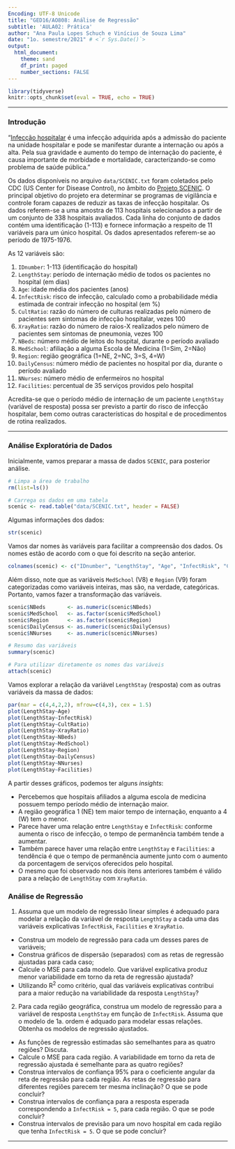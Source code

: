 ---
Encoding: UTF-8 Unicode
title: "GED16/AO808: Análise de Regressão"
subtitle: 'AULA02: Prática'
author: "Ana Paula Lopes Schuch e Vinícius de Souza Lima"
date: "1o. semestre/2021" # <`r Sys.Date()`>
output:
  html_document:
    theme: sand
    df_print: paged
    number_sections: FALSE  
---
```{r include = FALSE}
library(tidyverse)
knitr::opts_chunk$set(eval = TRUE, echo = TRUE)
```

----

### Introdução

"[Infecção hospitalar](https://www.prefeitura.sp.gov.br/cidade/secretarias/saude/vigilancia_em_saude/infeccao_hospitalar/index.php?p=6445) é uma infecção adquirida após a admissão do paciente na unidade hospitalar e pode se manifestar durante a internação ou após a alta. Pela sua gravidade e aumento do tempo de internação do paciente, é causa importante de morbidade e mortalidade, caracterizando-se como problema de saúde pública."

Os dados disponíveis no arquivo `data/SCENIC.txt` foram coletados pelo CDC (US Center for Disease Control), no âmbito do [Projeto SCENIC](https://doi.org/10.1093/oxfordjournals.aje.a112928). O principal objetivo do projeto era determinar se programas de vigilância e controle foram capazes de reduzir as taxas de infecção hospitalar. Os dados referem-se a uma amostra de 113 hospitais selecionados a partir de um conjunto de 338 hospitais avaliados. Cada linha do conjunto de dados contém uma identificação (1-113) e fornece informação a respeito de 11 variáveis para um único hospital. Os dados apresentados referem-se ao período de 1975-1976.

As 12 variáveis são:

1. `IDnumber`: 1-113 (identificação do hospital)    
2. `LengthStay`: período de internação médio de todos os pacientes no hospital (em dias)    
3. `Age`: idade média dos pacientes (anos)   
4. `InfectRisk`: risco de infecção, calculado como a probabilidade média estimada de contrair infecção no hospital (em %)   
5. `CultRatio`: razão do número de culturas realizadas pelo número de pacientes sem sintomas de infecção hospitalar, vezes 100  
6. `XrayRatio`: razão do número de raios-X realizados pelo número de pacientes sem sintomas de pneumonia, vezes 100  
7. `NBeds`: número médio de leitos do hospital, durante o período avaliado  
8. `MedSchool`: afiliação a alguma Escola de Medicina (1=Sim, 2=Não)  
9. `Region`: região geográfica (1=NE, 2=NC, 3=S, 4=W)  
10. `DailyCensus`: número médio de pacientes no hospital por dia, durante o período avaliado  
11. `NNurses`: número médio de enfermeiros no hospital  
12. `Facilities`: percentual de 35 serviços providos pelo hospital

Acredita-se que o período médio de internação de um paciente `LengthStay` (variável de resposta) possa ser previsto a partir do risco de infecção hospitalar, bem como outras características do hospital e de procedimentos de rotina realizados.

----

### Análise Exploratória de Dados

Inicialmente, vamos preparar a massa de dados `SCENIC`, para posterior análise.


```{r}
# Limpa a área de trabalho
rm(list=ls())

# Carrega os dados em uma tabela
scenic <- read.table("data/SCENIC.txt", header = FALSE)
```

Algumas informações dos dados:

```{r}
str(scenic)
```

Vamos dar nomes às variáveis para facilitar a compreensão dos dados. Os nomes estão de acordo com o que foi descrito na seção anterior.

```{r}
colnames(scenic) <- c("IDnumber", "LengthStay", "Age", "InfectRisk", "CultRatio", "XrayRatio", "NBeds", "MedSchool", "Region", "DailyCensus", "NNurses", "Facilities")
```

Além disso, note que as variáveis `MedSchool` (V8) e `Region` (V9) foram categorizadas como variáveis inteiras, mas são, na verdade, categóricas. Portanto, vamos fazer a transformação das variáveis.

```{r}
scenic$NBeds       <- as.numeric(scenic$NBeds)
scenic$MedSchool   <- as.factor(scenic$MedSchool)
scenic$Region      <- as.factor(scenic$Region)
scenic$DailyCensus <- as.numeric(scenic$DailyCensus)
scenic$NNurses     <- as.numeric(scenic$NNurses)

# Resumo das variáveis
summary(scenic)

# Para utilizar diretamente os nomes das variáveis
attach(scenic)
```

Vamos explorar a relação da variável `LengthStay` (resposta) com as outras variáveis da massa de dados:

```{r, fig.width=25, fig.height = 22}
par(mar = c(4,4,2,2), mfrow=c(4,3), cex = 1.5)
plot(LengthStay~Age)
plot(LengthStay~InfectRisk)
plot(LengthStay~CultRatio)
plot(LengthStay~XrayRatio)
plot(LengthStay~NBeds)
plot(LengthStay~MedSchool)
plot(LengthStay~Region)
plot(LengthStay~DailyCensus)
plot(LengthStay~NNurses)
plot(LengthStay~Facilities)

```

A partir desses gráficos, podemos ter alguns *insights*:

  - Percebemos que hospitais afiliados a alguma escola de medicina possuem tempo período médio de internação maior.
  - A região geográfica 1 (NE) tem maior tempo de internação, enquanto a 4 (W) tem o menor. 
  - Parece haver uma relação entre `LengthStay` e `InfectRisk`: conforme aumenta o risco de infecção, o tempo de permanência também tende a aumentar.
  - Também parece haver uma relação entre `LengthStay` e `Facilities`: a tendência é que o tempo de permanência aumente junto com o aumento da porcentagem de serviços oferecidos pelo hospital.
  - O mesmo que foi observado nos dois itens anteriores também é válido para a relação de `LengthStay` com `XrayRatio`.

### Análise de Regressão

1. Assuma que um modelo de regressão linear simples é adequado para modelar a relação da variável de resposta `LengthStay` a cada uma das variáveis explicativas `InfectRisk`, `Facilities` e `XrayRatio`.  

  + Construa um modelo de regressão para cada um desses pares de variáveis;  
  + Construa gráficos de dispersão (separados) com as retas de regressão ajustadas para cada caso;  
  + Calcule o MSE para cada modelo. Que variável explicativa produz menor variabilidade em torno da reta de regressão ajustada?  
  + Utilizando R^2^ como critério, qual das variáveis explicativas contribui para a maior redução na variabilidade da resposta `LengthStay`?

2. Para cada região geográfica, construa um modelo de regressão para a variável de resposta `LengthStay` em função de `InfectRisk`. Assuma que o modelo de 1a. ordem é adquado para modelar essas relações. Obtenha os modelos de regressão ajustados.  

  + As funções de regressão estimadas são semelhantes  para as quatro regiões? Discuta.  
  + Calcule o MSE para cada região. A variabilidade em torno da reta de regressão ajustada é semelhante para as quatro regiões?  
  + Construa intervalos de confiança 95% para o coeficiente angular da reta de regressão para cada região. As retas de regressão para diferentes regiões parecem ter mesma inclinação? O que se pode concluir?  
  + Construa intervalos de confiança para a resposta esperada correspondendo a `InfectRisk = 5`, para cada região. O que se pode concluir?  
  + Construa intervalos de previsão para um novo hospital em cada região que tenha `InfectRisk = 5`. O que se pode concluir?









----